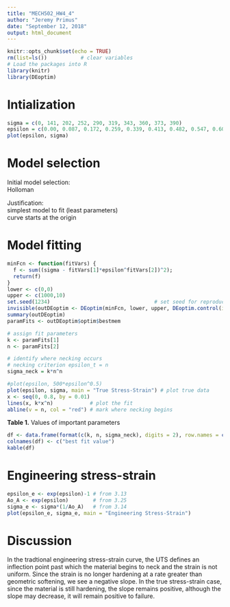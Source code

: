 ---
title: "MECH502_HW4_4"
author: "Jeremy Primus"
date: "September 12, 2018"
output: html_document
---

```{r setup, include=FALSE}
knitr::opts_chunk$set(echo = TRUE)
rm(list=ls())           # clear variables
# Load the packages into R
library(knitr)
library(DEoptim)
```
# Intialization
```{r data input}
sigma = c(0, 141, 202, 252, 290, 319, 343, 360, 373, 390)
epsilon = c(0.00, 0.087, 0.172, 0.259, 0.339, 0.413, 0.482, 0.547, 0.608, 0.770)
plot(epsilon, sigma)
```

# Model selection

 Initial model selection:   
 Holloman
 
 Justification:   
   simplest model to fit (least parameters)        
                curve starts at the origin

# Model fitting
```{r fitting}
minFcn <- function(fitVars) {
  f <- sum((sigma - fitVars[1]*epsilon^fitVars[2])^2);
  return(f)
}
lower <- c(0,0)
upper <- c(1000,10)
set.seed(1234)                                  # set seed for reproducibility 
invisible(outDEoptim <- DEoptim(minFcn, lower, upper, DEoptim.control(itermax = 500, trace = FALSE)))     # run fit
summary(outDEoptim)
paramFits <- outDEoptim$optim$bestmem

# assign fit parameters
k <- paramFits[1] 
n <- paramFits[2]  

# identify where necking occurs
# necking criterion epsilon_t = n
sigma_neck = k*n^n

#plot(epsilon, 500*epsilon^0.5)
plot(epsilon, sigma, main = "True Stress-Strain") # plot true data
x <- seq(0, 0.8, by = 0.01)
lines(x, k*x^n)            # plot the fit
abline(v = n, col = "red") # mark where necking begins
```
 
  **Table 1.** Values of important parameters
```{r table of results, echo=FALSE}
df <- data.frame(format(c(k, n, sigma_neck), digits = 2), row.names = c("k", "n", "sigma_neck"))  # create a table
colnames(df) <- c("best fit value")
kable(df)
```
  
# Engineering stress-strain

```{r engineering stress-strain}
epsilon_e <- exp(epsilon)-1 # from 3.13
Ao_A <- exp(epsilon)        # from 3.25
sigma_e <- sigma*(1/Ao_A)   # from 3.14
plot(epsilon_e, sigma_e, main = "Engineering Stress-Strain")

```

# Discussion
  In the tradtional engineering stress-strain curve, the UTS defines an inflection point past which the material begins to neck and the strain is not uniform.  Since the strain is no longer hardening at a rate greater than geometric softening, we see a negative slope.  In the true stress-strain case, since the material is still hardening, the slope remains positive, although the slope may decrease, it will remain positive to failure.